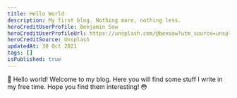 ```yaml
---
title: Hello World
description: My first blog. Nothing more, nothing less.
heroCreditUserProfile: Benjamin Sow
heroCreditUserProfileUrl: https://unsplash.com/@bensow?utm_source=unsplash&utm_medium=referral&utm_content=creditCopyText
heroCreditSource: Unsplash
updatedAt: 30 Oct 2021
tags: []
isPublished: true
---
```


🥳 Hello world! Welcome to my blog. Here you will find some stuff I write in my free time.
Hope you find them interesting! 😳
